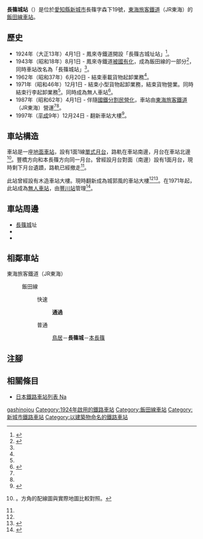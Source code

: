 {{NoteTA
|T=zh-hans:长筱城站;zh-hk:長篠城站;zh-tw:長篠城車站;
|1=zh-hans:长筱城站;zh-hk:長篠城站;zh-tw:長篠城車站;
}}
{{Infobox station
|公司色 = #f77321
|站名 = 長篠城*
|圖片 = Nagashinojyo.jpg
|圖片說明 = 城郭風的車站大樓（2006年8月）
|日文原名 = 長篠城
|平假名 = ながしのじょう
|羅馬拼音 = Nagashinojō
|副站名 = 
|電報略號 = ナセ
|所在地 = {{JPN}}[[愛知縣|愛知縣]][[新城市|新城市]]長篠字森下19號
|座標 = {{coord|34|55|34.00|N|137|33|54.56|E|type:railwaystation_region:JP-24|display=inline,title}}
|車站構造 = [[地面車站|地面車站]]
|月台配置 = 1面1線
|啟用年月日 = 1924年（[[大正|大正]]13年）4月1日
|廢站年月日 = 
|乘客人數 = 47<ref>JR東海移動等便利化取組報告書</ref>
|上下車人次 = 
|統計年度 = 2019
|轉車 = 
|全寬備註 = [[無人車站|無人車站]]<br>* 在1943年，車站曾經名為長篠古城址站。
|adjacent = {{Adjacent stations|system=東海旅客鐵道|line=CD|left=鳥居|right=本長篠|note-left=1.5km|note-mid=距離[[豐橋站|豐橋]]30.8km|note-right=1.3km}}
}}
'''長篠城站'''（{{jpn|j=長篠城駅|hg=ながしのじょうえき|rm=Nagashinojō eki|f=y}}）是位於[[愛知縣|愛知縣]][[新城市|新城市]]長篠字森下19號，[[東海旅客鐵道|東海旅客鐵道]]（JR東海）的[[飯田線|飯田線]][[鐵路車站|車站]]。

== 歷史 ==
* 1924年（大正13年）4月1日 - 鳳來寺鐵道開設「長篠古城址站」<ref name="hensen">{{Cite book|author=石野哲（編）|title=停車場変遷大事典 国鉄・JR編|publisher=[[JTB|JTB]]|year=1998|pages=99-100頁|isbn=978-4-533-02980-6|language=ja}}</ref>。
* 1943年（昭和18年）8月1日 - 鳳來寺鐵道[[戰時收購私鐵|被國有化]]，成為飯田線的一部分<ref name="sone03">{{Cite journal|author={{Translink|ja|曽根悟|曾根悟}}（監修） |journal=週刊 歴史でめぐる鉄道全路線 国鉄・JR |editor=朝日新聞出版分冊百科編集部（編集） |publisher={{Translink|ja|朝日新聞出版}} |issue=3 |title=飯田線・身延線・小海線 |date=2009-07-26 |pages=15-17 |language=ja }}</ref>，同時車站改名為「長篠城站」<ref name="hensen"/>。
* 1962年（昭和37年）6月20日 - 結束車載貨物起卸業務<ref name="hensen"/>。
* 1971年（昭和46年）12月1日 - 結束小型貨物起卸業務，結束貨物營業。同時結束行李起卸業務<ref name="hensen"/>。同時成為無人車站<ref>{{Cite book|author={{Translink|ja|桜ヶ丘ミュージアム|櫻丘博物館}}（編）|title=飯田線展|publisher=櫻丘博物館|year=2003|pages=100頁|language=ja}}</ref>。
* 1987年（昭和62年）4月1日 - 伴隨[[國鐵分割民營化|國鐵分割民營化]]，車站由[[東海旅客鐵道|東海旅客鐵道]]（JR東海）營運<ref name="sone03"/><ref name="hensen"/>。
* 1997年（[[平成|平成]]9年）12月24日 - 翻新車站大樓<ref name="RP651">{{Cite journal|date = 1998-4 |title =鐵道畫刊|journal = {{Translink|ja|鉄道ピクトリアル|鐵道畫刊}} |volume = 48 |issue = 4 |page = 84 |publisher = {{Translink|ja|電気車研究会|電氣車研究會}} |language=ja}}</ref>。

== 車站構造 ==
車站是一座[[地面車站|地面車站]]，設有1面1線[[單式月台|單式月台]]，路軌在車站南邊，月台在車站北邊<ref name="haisen">{{Cite book|author={{Translink|ja|川島令三}}|title=中部ライン全線・全駅・全配線|volume=第4巻 塩尻駅-名古屋東部|publisher=[[講談社|講談社]]|year=2010|pages=34頁（配線圖）、75頁|isbn=978-4-06-270064-1}}。方角的配線圖與實際地圖比較對照。</ref>。豐橋方向和本長篠方向同一月台。曾經設月台對面（南邊）設有1面月台，現時剩下月台遺蹟，路軌已經撤走<ref name="haisen"/>。

此站曾經設有木造車站大樓。現時翻新成為城郭風的車站大樓<ref name="RP651"/><ref>{{Cite book|author=笠原香・塚本雅啓|title=タイムスリップ飯田線|publisher={{Translink|ja|大正出版}}|year=2007|pages=97頁|isbn=978-4-8117-0657-3|language=ja}}</ref>。在1971年起，此站成為[[無人車站|無人車站]]，由[[豐川站_(愛知縣)|豐川站]]管理<ref name="jrc20">{{Cite book|author=東海旅客鉄道（編）|title=東海旅客鉄道20年史|publisher=東海旅客鉄道|year=2007|pages=732・733頁|language=ja}}</ref>。

== 車站周邊 ==
* [[長篠城|長篠城]]址
* {{Translink|ja|国道151号|國道151號}}
* {{Translink|ja|国道257号|國道257號}}

== 相鄰車站 ==
; 東海旅客鐵道（JR東海）
: {{JR海車站編號|CD}} 飯田線
:: {{Color|#0066ff|■}}快速
::: '''通過'''
:: {{Color|gray|■}}普通
::: [[鳥居站|鳥居]]－'''長篠城'''－[[本長篠站|本長篠]]
== 注腳 ==
{{Reflist}}
== 相關條目 ==
* [[日本鐵路車站列表_Na|日本鐵路車站列表 Na]]
{{飯田線}}
{{DEFAULTSORT:Nagashinojo}}
[[Category:日本鐵路車站_Na|gashinojou]]
[[Category:1924年啟用的鐵路車站|Category:1924年啟用的鐵路車站]]
[[Category:飯田線車站|Category:飯田線車站]]
[[Category:新城市鐵路車站|Category:新城市鐵路車站]]
[[Category:以建築物命名的鐵路車站|Category:以建築物命名的鐵路車站]]